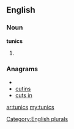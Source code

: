 ==English==

===Noun===
'''tunics'''

# {{plural of|[[tunic]]}}

===Anagrams===
* {{alphagram|cinstu}}
* [[cutins#English|cutins]]
* [[cuts in#English|cuts in]]

[[Category:English plurals]]

[[ar:tunics]]
[[my:tunics]]